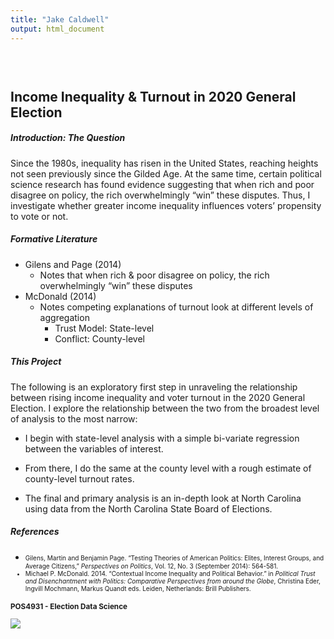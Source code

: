 ```yaml
---
title: "Jake Caldwell"
output: html_document
---
```


<style type="text/css">
.title {
  display: none;
}

#getting-started img {
  margin-right: 10px;
}

</style>

<div class="row" style="padding-top: 30px;">
<div class="col-sm-6">

# **Income Inequality & Turnout in 2020 General Election**

##### Introduction: The Question

Since the 1980s, inequality has risen in the United States, reaching heights not seen previously since the Gilded Age.  At the same time, certain political science research has found evidence suggesting that when rich and poor disagree on policy, the rich overwhelmingly "win" these disputes. Thus, I investigate whether greater income inequality influences voters' propensity to vote or not. 

##### Formative Literature 
- Gilens and Page (2014)
  - Notes that when rich & poor disagree on policy, the rich overwhelmingly "win" these disputes

- McDonald (2014)
  - Notes competing explanations of turnout look at different levels of aggregation
    - Trust Model: State-level
    - Conflict: County-level
    


##### This Project  

The following is an exploratory first step in unraveling the relationship between rising income inequality and voter turnout in the 2020 General Election.  I explore the relationship between the two from the broadest level of analysis to the most narrow:  

- I begin with state-level analysis with a simple bi-variate regression between the variables of interest.  

- From there, I do the same at the county level with a rough estimate of county-level turnout rates.  

- The final and primary analysis is an in-depth look at North Carolina using data from the North Carolina State Board of Elections.

##### References
- <font size="1">Gilens, Martin and Benjamin Page. “Testing Theories of American Politics: Elites, Interest Groups, and Average Citizens,” *Perspectives on Politics*, Vol. 12, No. 3 (September 2014): 564-581.
- Michael P. McDonald. 2014. "Contextual Income Inequality and Political Behavior." in *Political Trust and Disenchantment with Politics: Comparative Perspectives from around the Globe*, Christina Eder, Ingvill Mochmann, Markus Quandt eds. Leiden, Netherlands: Brill Publishers.<font>


</div>
<div class="col-sm-6">

### POS4931 - Election Data Science

<a href = "https://crumplab.github.io">
![](images/logo.png)
</a>
</div>
